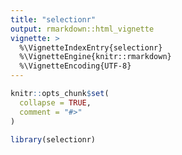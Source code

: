 ```yaml
---
title: "selectionr"
output: rmarkdown::html_vignette
vignette: >
  %\VignetteIndexEntry{selectionr}
  %\VignetteEngine{knitr::rmarkdown}
  %\VignetteEncoding{UTF-8}
---
```


```r
knitr::opts_chunk$set(
  collapse = TRUE,
  comment = "#>"
)
```

```r
library(selectionr)
```

